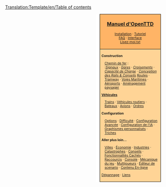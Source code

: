 <noinclude>[[Translation:Template/en/Table of contents]]</noinclude><noinclude></noinclude>
<div style="float:right; padding-left:12px; background:#ffffff;">
<div style="border:1px solid #000000; background:#ffb466; padding:5px; -moz-border-radius-topleft:5px; -moz-border-radius-topright:5px; font-size: 12pt;">
<center><strong><font size="3">[[fr/Manual/Main Page|Manuel d'OpenTTD]]</font></strong></center>
<div style="font-size: 8pt; text-align: center;">
[[fr/Manual/Installation|Installation]] &middot; 
[[fr/Manual/Tutorial/Main Page|Tutoriel]]<br />
[[fr/Archive/Community/FAQ|FAQ]] &middot; 
[[fr/Manual/Interface|Interface]]<br />
[[fr/Lisez-moi.txt|Lisez-moi.txt]]
</div>
</div>
<div style="border:1px solid black; border-top-width: 0px; background:#ffd496; padding:5px; -moz-border-radius-bottomleft:5px; -moz-border-radius-bottomright:8px; font-size: 8pt;">

<div style="width: 186px">
'''Construction'''
<div style="margin-left:10px;">
[[fr/Manual/Construction Ferroviaire|Chemin de fer]] : <br />
:''[[fr/Manual/Signaux|Signaux]]'' &middot; ''[[fr/Manual/Gares ferroviaires|Gares]]'' &middot; ''[[fr/Community/Junctionary/Croisements|Croisements]]'' &middot; ''[[fr/Community/Capacité Ferroviaire|Capacité de Charge]]'' &middot; ''[[fr/Community/Conception Ferroviaire|Conception des Rails & Conseils]]''
[[fr/Manual/Construction Routière|Routes]] &middot; [[fr/Manual/Tramways|Tramway]] &middot; [[fr/Manual/Construction Maritime|Voies Maritimes]] &middot; [[fr/Manual/Construction Aéroportuaire|Aéroports]] &middot; [[fr/Manual/Aménagement Paysager|Aménagement paysager]]
</div>
</div>

<div style="width: 186px">
'''[[fr/Manual/Véhicules|Véhicules]]'''
<div style="margin-left:10px;">
[[fr/Manual/Trains|Trains]] &middot; [[fr/Manual/Véhicules Routiers|Véhicules routiers]] &middot; [[fr/Manual/Bateaux|Bateaux]] &middot;
[[fr/Manual/Avions|Avions]] &middot; [[fr/Manual/Ordres|Ordres]]
</div>
</div>

<div style="width: 186px">
'''Configuration'''
<div style="margin-left:10px;">
[[fr/Manual/Fenêtre des options du jeu|Options]] &middot; [[fr/Archive/Manual/Settings/Difficulté|Difficulté]] &middot; [[fr/Archive/Manual/Settings/Options avancées|Configuration Avancée]] &middot; [[fr/Manual/Configuration IA|Configuration de l'IA]] &middot;
[[fr/Manual/NewGRF|Graphismes personnalisés]] &middot; [[fr/Manual/Triche|Triches]]
</div>
</div>

<div style="width: 186px">
'''Aller plus loin...'''
<br />
<div style="margin-left:10px;">
[[fr/Manual/Ville|Villes]] &middot; 
[[fr/Manual/Économie|Économie]] &middot; 
[[fr/Manual/Industries|Industries]] &middot;
<br />
[[fr/Manual/Catastrophes|Catastrophes]] &middot; 
[[fr/Manual/Conseils|Conseils]] &middot;
[[fr/Manual/Fonctionnalités cachées|Fonctionnalités Cachés]] &middot;
<br /> 
[[fr/Manual/Raccourcis clavier|Raccourcis]] &middot;
[[fr/Manual/Console|Console]] &middot; 
[[fr/Manual/Game Mechanics/Main Page|Mécanique du jeu]] &middot;
[[fr/Manual/Multijoueurs|Multijoueurs]] &middot; 
[[fr/Manual/Éditeur Scenario|Éditeur de scenario]] &middot;
[[fr/Manual/Contenu En-ligne|Contenu En-ligne]]
</div>
</div>

[[fr/Archive/Manual/Dépannage|Dépannage]] &middot; 
[[fr/Archive/Lists/Lien|Liens]]
</div>
</div>
<includeonly>[[Category:fr/Manuel|{{PAGENAME}}]]</includeonly>